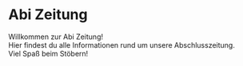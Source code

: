 # Abi Zeitung

Willkommen zur Abi Zeitung!<br />
Hier findest du alle Informationen rund um unsere Abschlusszeitung.<br />
Viel Spaß beim Stöbern!<br />
